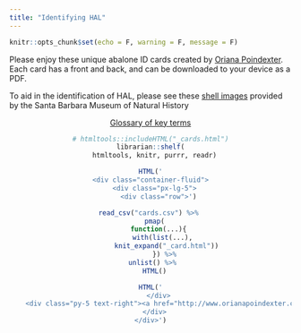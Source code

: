 ```yaml
---
title: "Identifying HAL"
---
```


```r
knitr::opts_chunk$set(echo = F, warning = F, message = F)
```

Please enjoy these unique abalone ID cards created by [Oriana Poindexter](http://www.orianapoindexter.com). Each card has a front and back, and can be downloaded to your device as a PDF. 

To aid in the identification of HAL, please see these [shell images](findinghal.org/shells.html){target="_blank"}
provided by the Santa Barbara Museum of Natural History

<center>
<a class="btn btn-primary fa fa-question-circle" 
href="glossary.html" target="_blank" > Glossary of key terms</a>

```r
# htmltools::includeHTML("_cards.html")
librarian::shelf(
  htmltools, knitr, purrr, readr)

HTML('
<div class="container-fluid">
  <div class="px-lg-5">
    <div class="row">')

read_csv("cards.csv") %>% 
  pmap(
    function(...){
      with(list(...),
        knit_expand("_card.html"))
        }) %>% 
  unlist() %>% 
  HTML()

HTML('
    </div>
    <div class="py-5 text-right"><a href="http://www.orianapoindexter.com/id-guides" target="_blank" class="btn btn-dark px-5 py-3 rounded-pill">Source: Oriana Poindexter</a></div>
  </div>
</div>')
```